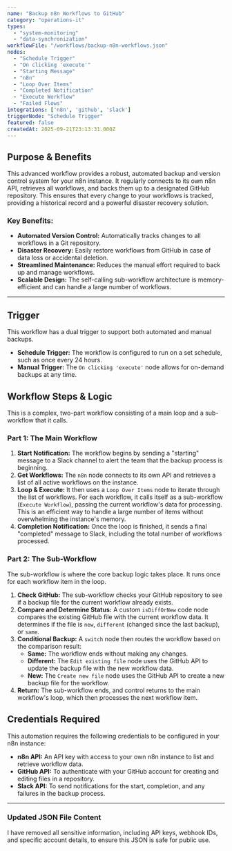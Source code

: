 ```yaml
---
name: "Backup n8n Workflows to GitHub"
category: "operations-it"
types:
  - "system-monitoring"
  - "data-synchronization"
workflowFile: "/workflows/backup-n8n-workflows.json"
nodes:
  - "Schedule Trigger"
  - "On clicking 'execute'"
  - "Starting Message"
  - "n8n"
  - "Loop Over Items"
  - "Completed Notification"
  - "Execute Workflow"
  - "Failed Flows"
integrations: ['n8n', 'github', 'slack']
triggerNode: "Schedule Trigger"
featured: false
createdAt: 2025-09-21T23:13:31.000Z
---
```


## Purpose & Benefits

This advanced workflow provides a robust, automated backup and version control system for your n8n instance. It regularly connects to its own n8n API, retrieves all workflows, and backs them up to a designated GitHub repository. This ensures that every change to your workflows is tracked, providing a historical record and a powerful disaster recovery solution.

### Key Benefits:
* **Automated Version Control:** Automatically tracks changes to all workflows in a Git repository.
* **Disaster Recovery:** Easily restore workflows from GitHub in case of data loss or accidental deletion.
* **Streamlined Maintenance:** Reduces the manual effort required to back up and manage workflows.
* **Scalable Design:** The self-calling sub-workflow architecture is memory-efficient and can handle a large number of workflows.

---

## Trigger

This workflow has a dual trigger to support both automated and manual backups.

* **Schedule Trigger:** The workflow is configured to run on a set schedule, such as once every 24 hours.
* **Manual Trigger:** The `On clicking 'execute'` node allows for on-demand backups at any time.

## Workflow Steps & Logic

This is a complex, two-part workflow consisting of a main loop and a sub-workflow that it calls.

### Part 1: The Main Workflow
1.  **Start Notification:** The workflow begins by sending a "starting" message to a Slack channel to alert the team that the backup process is beginning.
2.  **Get Workflows:** The `n8n` node connects to its own API and retrieves a list of all active workflows on the instance.
3.  **Loop & Execute:** It then uses a `Loop Over Items` node to iterate through the list of workflows. For each workflow, it calls itself as a sub-workflow (`Execute Workflow`), passing the current workflow's data for processing. This is an efficient way to handle a large number of items without overwhelming the instance's memory.
4.  **Completion Notification:** Once the loop is finished, it sends a final "completed" message to Slack, including the total number of workflows processed.

### Part 2: The Sub-Workflow
The sub-workflow is where the core backup logic takes place. It runs once for each workflow item in the loop.
1.  **Check GitHub:** The sub-workflow checks your GitHub repository to see if a backup file for the current workflow already exists.
2.  **Compare and Determine Status:** A custom `isDiffOrNew` code node compares the existing GitHub file with the current workflow data. It determines if the file is `new`, `different` (changed since the last backup), or `same`.
3.  **Conditional Backup:** A `switch` node then routes the workflow based on the comparison result:
    * **Same:** The workflow ends without making any changes.
    * **Different:** The `Edit existing file` node uses the GitHub API to update the backup file with the new workflow data.
    * **New:** The `Create new file` node uses the GitHub API to create a new backup file for the workflow.
4.  **Return:** The sub-workflow ends, and control returns to the main workflow's loop, which then processes the next workflow item.

## Credentials Required

This automation requires the following credentials to be configured in your n8n instance:

* **n8n API:** An API key with access to your own n8n instance to list and retrieve workflow data.
* **GitHub API:** To authenticate with your GitHub account for creating and editing files in a repository.
* **Slack API:** To send notifications for the start, completion, and any failures in the backup process.

---

### Updated JSON File Content

I have removed all sensitive information, including API keys, webhook IDs, and specific account details, to ensure this JSON is safe for public use.

